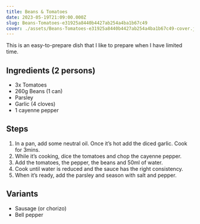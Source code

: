 ```yaml
---
title: Beans & Tomatoes
date: 2023-05-19T21:09:00.000Z
slug: Beans-Tomatoes-e31925a8440b4427ab254a4ba1b67c49
cover: ./assets/Beans-Tomatoes-e31925a8440b4427ab254a4ba1b67c49-cover.jpg
---
```


This is an easy-to-prepare dish that I like to prepare when I have limited time.

## Ingredients (2 persons)

- 3x Tomatoes
- 260g Beans (1 can)
- Parsley
- Garlic (4 cloves)
- 1 cayenne pepper

## Steps

1. In a pan, add some neutral oil. Once it’s hot add the diced garlic. Cook for 3mins.
2. While it’s cooking, dice the tomatoes and chop the cayenne pepper.
3. Add the tomatoes, the pepper, the beans and 50ml of water.
4. Cook until water is reduced and the sauce has the right consistency.
5. When it’s ready, add the parsley and season with salt and pepper.

## Variants

- Sausage (or chorizo)
- Bell pepper
